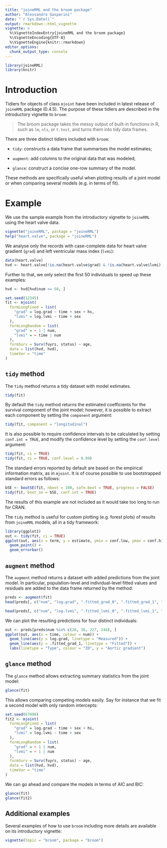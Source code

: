 ```yaml
---
title: "joineRML and the broom package"
author: "Alessandro Gasparini"
date: "`r Sys.Date()`"
output: rmarkdown::html_vignette
vignette: >
  %\VignetteIndexEntry{joineRML and the broom package}
  %\VignetteEncoding{UTF-8}
  %\VignetteEngine{knitr::rmarkdown}
editor_options: 
  chunk_output_type: console
---
```


```r
library(joineRML)
library(knitr)
```

# Introduction

Tidiers for objects of class `mjoint` have been included in latest release of `joineRML` package (0.4.5).
The purpose of these tidiers are described in the introductory vignette to `broom`:

> The broom package takes the messy output of built-in functions in R, such as `lm`, `nls`, or `t.test`, and turns them into tidy data frames.

There are three distinct tidiers included with `broom`:

* `tidy`: constructs a data frame that summarises the model estimates;

* `augment`: add columns to the original data that was modeled;

* `glance`: construct a concise one-row summary of the model. 

These methods are specifically useful when plotting results of a joint model or when comparing several models (e.g. in terms of fit).

# Example

We use the sample example from the introductory vignette to `joineRML` using the heart valve data.

```r
vignette("joineRML", package = "joineRML")
help("heart.valve", package = "joineRML")
```

We analyse only the records with case-complete data for heart valve gradient (`grad`) and left ventricular mass index (`lvmi`):

```r
data(heart.valve)
hvd <- heart.valve[!is.na(heart.valve$grad) & !is.na(heart.valve$lvmi), ]
```

Further to that, we only select the first 50 individuals to speed up these examples:

```r
hvd <- hvd[hvd$num <= 50, ]
```

```r
set.seed(12345)
fit <- mjoint(
  formLongFixed = list(
    "grad" = log.grad ~ time + sex + hs,
    "lvmi" = log.lvmi ~ time + sex
  ),
  formLongRandom = list(
    "grad" = ~ 1 | num,
    "lvmi" = ~ time | num
  ),
  formSurv = Surv(fuyrs, status) ~ age,
  data = list(hvd, hvd),
  timeVar = "time"
)
```

## `tidy` method

The `tidy` method returns a tidy dataset with model estimates. 

```r
tidy(fit)
```

By default the `tidy` method returns the estimated coefficients for the survival component of the joint model; however, it is possible to extract each component by setting the `component` argument:

```r
tidy(fit, component = "longitudinal")
```

It is also possible to require confidence intervals to be calculated by setting `conf.int = TRUE`, and modify the confidence level by setting the `conf.level` argument:

```r
tidy(fit, ci = TRUE)
tidy(fit, ci = TRUE, conf.level = 0.99)
```

The standard errors reported by default are based on the empirical information matrix, as in `mjoint`. It is of course possible to use bootstrapped standard errors as follows:

```r
bSE <- bootSE(fit, nboot = 100, safe.boot = TRUE, progress = FALSE)
tidy(fit, boot_se = bSE, conf.int = TRUE)
```

The results of this example are not included as it would take too long to run for CRAN.

The `tidy` method is useful for custom plotting (e.g. forest plots) of results from `joineRML` models, all in a tidy framework:

```r
library(ggplot2)
out <- tidy(fit, ci = TRUE)
ggplot(out, aes(x = term, y = estimate, ymin = conf.low, ymax = conf.high)) +
  geom_point() +
  geom_errorbar()
```

## `augment` method

The `augment` method returns a dataset with added predictions from the joint model. In particular, population-level and individual-level fitted values and residuals are added to the data frame returned by the method:

```r
preds <- augment(fit)
head(preds[, c("num", "log.grad", ".fitted_grad_0", ".fitted_grad_1", ".resid_grad_0", ".resid_grad_1")])
```

```r
head(preds[, c("num", "log.lvmi", ".fitted_lvmi_0", ".fitted_lvmi_1", ".resid_lvmi_0", ".resid_lvmi_1")])
```

We can plot the resulting predictions for four distinct individuals:

```r
out <- preds[preds$num %in% c(26, 36, 227, 244), ]
ggplot(out, aes(x = time, colour = num)) +
  geom_line(aes(y = log.grad, linetype = "Measured")) +
  geom_line(aes(y = .fitted_grad_1, linetype = "Fitted")) +
  labs(linetype = "Type", colour = "ID", y = "Aortic gradient")
```

## `glance` method

The `glance` method allows extracting summary statistics from the joint model:

```r
glance(fit)
```

This allows comparing competing models easily. Say for instance that we fit a second model with only random intercepts:

```r
set.seed(67890)
fit2 <- mjoint(
  formLongFixed = list(
    "grad" = log.grad ~ time + sex + hs,
    "lvmi" = log.lvmi ~ time + sex
  ),
  formLongRandom = list(
    "grad" = ~ 1 | num,
    "lvmi" = ~ 1 | num
  ),
  formSurv = Surv(fuyrs, status) ~ age,
  data = list(hvd, hvd),
  timeVar = "time"
)
```

We can go ahead and compare the models in terms of AIC and BIC:

```r
glance(fit)
glance(fit2)
```

## Additional examples

Several examples of how to use `broom` including more details are available on its introductory vignette:

```r
vignette(topic = "broom", package = "broom")
```

